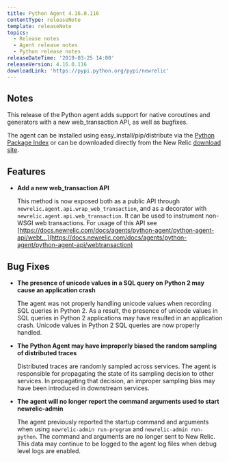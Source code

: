 ```yaml
---
title: Python Agent 4.16.0.116
contentType: releaseNote
template: releaseNote
topics:
  - Release notes
  - Agent release notes
  - Python release notes
releaseDateTime: '2019-03-25 14:00'
releaseVersion: 4.16.0.116
downloadLink: 'https://pypi.python.org/pypi/newrelic'
---
```


## Notes

This release of the Python agent adds support for native coroutines and generators with a new web_transaction API, as well as bugfixes.

The agent can be installed using easy_install/pip/distribute via the [Python Package Index](https://pypi.python.org/pypi/newrelic) or can be downloaded directly from the New Relic [download site](http://download.newrelic.com/python_agent/release).

## Features

* **Add a new web_transaction API**

  This method is now exposed both as a public API through `newrelic.agent.api.wrap_web_transaction`, and as a decorator with `newrelic.agent.api.web_transaction`. It can be used to instrument non-WSGI web transactions. For usage of this API see [https://docs.newrelic.com/docs/agents/python-agent/python-agent-api/webt...](https://docs.newrelic.com/docs/agents/python-agent/python-agent-api/webtransaction)

## Bug Fixes

* **The presence of unicode values in a SQL query on Python 2 may cause an application crash**

  The agent was not properly handling unicode values when recording SQL queries in Python 2. As a result, the presence of unicode values in SQL queries in Python 2 applications may have resulted in an application crash. Unicode values in Python 2 SQL queries are now properly handled.
* **The Python Agent may have improperly biased the random sampling of distributed traces**

  Distributed traces are randomly sampled across services. The agent is responsible for propagating the state of its sampling decision to other services. In propagating that decision, an improper sampling bias may have been introduced in downstream services.
* **The agent will no longer report the command arguments used to start newrelic-admin**

  The agent previously reported the startup command and arguments when using `newrelic-admin run-program` and `newrelic-admin run-python`. The command and arguments are no longer sent to New Relic. This data may continue to be logged to the agent log files when debug level logs are enabled.
